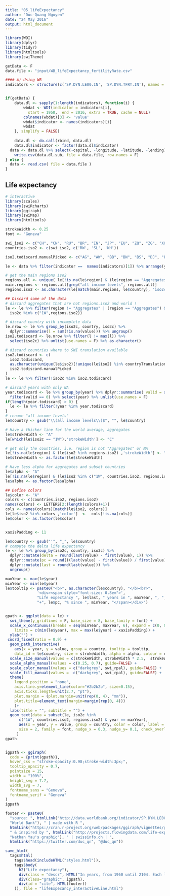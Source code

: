 ```yaml
---
title: "05_lifeExpectancy"
author: "Duc-Quang Nguyen"
date: "24 May 2016"
output: html_document
---
```


```r
library(WDI)
library(dplyr)
library(tidyr)
library(htmltools)
library(swiTheme)

getData <- F
data.file <- "input/WB_lifeExpectancy_fertilityRate.csv"
```

```r
#### A) Using WB
indicators <- structure(c('SP.DYN.LE00.IN', 'SP.DYN.TFRT.IN'), names = c('lifeExpectancy', 'fertilityRate'))


if(getData) {
	data.dl <- sapply(1:length(indicators), function(i) {
		wbdat <- WDI(indicator = indicators[i],
		  start = 1950,  end = 2016, extra = TRUE, cache = NULL)
		colnames(wbdat)[3] <- 'value'
		wbdat$indicator <- names(indicators)[i]
		wbdat
	}, simplify = FALSE)
	
	data.dl <- do.call(rbind, data.dl)
	data.dl$indicator <- factor(data.dl$indicator)
  data <- data.dl %>% select(-capital, -longitude, -latitude, -lending)
	write.csv(data.dl.sub, file = data.file, row.names = F)
} else {
  data <- read.csv( file = data.file )
}
```

## Life expectancy

```r
# interactive 
library(scales)
library(swiRcharts)
library(ggiraph)
library(swiMap)
library(htmltools)

strokeWidth <- 0.25
font <- "Geneva"

swi_iso2 <- c("CH", "CN", "RU", "BR", "IN", "JP", "EU", "ZQ", "ZG", "XU", "Z4")
countries.iso2 <- c(swi_iso2, c('RW', 'SL', 'KH'))

iso2.todiscard.manualPicked <- c("AG", "AW", "BB", "BN", "BS", "DJ", "FM", "GD", "GQ", "KG", "VC", "VI", "VC", "ST", "SB", "PF", "KI", "BZ", "LC", "PG")

le <- data %>% filter(indicator ==  names(indicators)[1]) %>% arrange(year)

# get the main regions iso2
regions.all <- unique( le[!is.na(le$region) & (le$region == "Aggregates") ,"country"])
main.regions <- regions.all[grep("all income levels", regions.all)]
regions.iso2 <- as.character(le[match(main.regions, le$country), 'iso2c'])

## Discard some of the data
# discard aggregates that are not regions.iso2 and world !
le <- le %>% filter(region != "Aggregates" | (region == "Aggregates") &
  iso2c %in% c("1W",regions.iso2))

# discard country with incomplete data
le.nrow <- le %>% group_by(iso2c, country, iso3c) %>% 
  dplyr::summarise(l = sum(!is.na(value))) %>% ungroup()
iso2.todiscard <- le.nrow %>% filter(l != max(l)) %>% 
  select(iso2c) %>% unlist(use.names = F) %>% as.character()

# discard countries where to SWI translation available
iso2.todiscard <- c(
  iso2.todiscard, 
  as.character(unique(le$iso2)[!unique(le$iso2) %in% countryTranslations[,"iso2"]]),
  iso2.todiscard.manualPicked 
)
le <- le %>% filter(!iso2c %in% iso2.todiscard)

# discard years with only NA
year.todiscard <- le %>% group_by(year) %>% dplyr::summarise( valid = sum(!is.na(value))) %>% ungroup() %>%
  filter(valid == 0) %>% select(year) %>% unlist(use.names = F)
if(length(year.todiscard) > 0) {
  le <- le %>% filter(!year %in% year.todiscard)
}
# rename "all income levels"
le$country <- gsub("\\(all income levels\\)$", "", le$country)

# Have a thicker line for the world average, aggregates
le$strokeWidth <- "A"
le[which(le$iso2c == "1W"),'strokeWidth'] <- "C"

# get only the countries, i.e. region is not "Aggregates" or NA
le[!is.na(le$region) & (le$iso2 %in% regions.iso2) ,'strokeWidth'] <- "B"
le$strokeWidth <- as.factor(le$strokeWidth)

# Have less alpha for aggregates and subset countries
le$alpha <- "A"
le[!is.na(le$region) & (le$iso2 %in% c("1W", countries.iso2, regions.iso2)) ,'alpha'] <- "B"
le$alpha <- as.factor(le$alpha)

## Define colors
le$color <- "A"
colors <- c(countries.iso2, regions.iso2)
names(colors) <- LETTERS[2:(length(colors)+1)]
cols <- names(colors)[match(le$iso2, colors)]
le[le$iso2 %in% colors ,'color']  <-  cols[!is.na(cols)]
le$color <- as.factor(le$color)


xaxisPadding <- 11

le$country <- gsub("'", "_", le$country)
# compute the delta life expectancy
le <- le %>% group_by(iso2c, country, iso3c) %>% 
  dplyr::mutate(delta = round(last(value) - first(value), 1)) %>%
  dplyr::mutate(pc = round(((last(value) - first(value)) / first(value)) * 100)) %>% 
  dplyr::mutate(last = round(last(value))) %>% 
  ungroup()

maxYear <- max(le$year)
minYear <- min(le$year)
le$tooltip <- paste0("<b>", as.character(le$country), "</b><br>",
              '<div><span style="font-size: 0.8em">',
              "Life expectancy ", le$last, " years in ", maxYear, ", ",
              "+", le$pc, "% since ", minYear, "</span></div>")


gpath <- ggplot(data = le) +  
  swi_theme(y_gridlines = F, base_size = 8, base_family = font) + 
  scale_x_continuous(breaks = seq(minYear, maxYear, 6), expand = c(0, 0), name = "",
    limits = c(min(le$year), max = max(le$year) + xaxisPadding)) +
  ylab("") + 
 coord_fixed(ratio = 0.9) + 
  geom_path_interactive(
    aes(x = year, y = value, group = country, tooltip = tooltip, 
    data_id = le$country, size = strokeWidth, alpha = alpha, colour = color)) + 
  scale_size_manual(values = c(strokeWidth, strokeWidth * 2.5,  strokeWidth * 5), guide=FALSE) +
  scale_alpha_manual(values = c(0.25, 0.7), guide=FALSE) +
  scale_color_manual(values = c("darkgrey", swi_rpal), guide=FALSE) +
  scale_fill_manual(values =  c("darkgrey", swi_rpal), guide=FALSE) +
  theme(
    legend.position = "none", 
    axis.line.y=element_line(color="#2b2b2b", size=0.15),
    axis.ticks.length=unit(2.7, "pt"),
    plot.margin = (plot.margin=unit(rep(0, 4), "mm")),
    plot.title=element_text(margin=margin(rep(0, 4)))
    )+
  labs(title = "", subtitle = "") +
  geom_text(data = subset(le, iso2c %in% 
      c("1W", countries.iso2, regions.iso2) & year == maxYear),
      aes(x = year, y = value, group = country, color = color, label = as.character(country)),
      size = 2, family = font, nudge_x = 0.3, nudge_y= 0.1, check_overlap = T, hjust = 0
	 )
gpath


igpath <- ggiraph(
  code = {print(gpath)},
  hover_css = "stroke-opacity:0.98;stroke-width:3px;",
  tooltip_opacity = 0.7,
  pointsize = 15,
  width = "100%",
  height_svg = 7.7,
  width_svg = 7,
  fontname_sans = "Geneva",
  fontname_serif = "Geneva"
)
igpath

footer <- paste0(
  "source: ", htmlLink("http://data.worldbank.org/indicator/SP.DYN.LE00.IN", 
  "World Bank"), " | made with R ", 
  htmlLink("https://cran.r-project.org/web/packages/ggiraph/vignettes/ggiraph.html", "ggiraph"), 
  " & inspired by ", htmlLink("http://projects.flowingdata.com/life-expectancy/", 
  "Nathan Yau's graphic"), " | swissinfo.ch | ", 
  htmlLink("https://twitter.com/duc_qn", "@duc_qn"))

save_html(
  tags$html(
    tags$head(includeHTML("styles.html")),
    tags$body(    
      h2("Life expectancy"),
      div(class = "descr", HTML("In years, from 1960 until 2104. Each line is for a country or a region. Hover over line to highlight a series")),
      div(class="graphic", igpath),
      div(id = "cite", HTML(footer))
    )), file = "lifeExpecancy_interactiveLine.html")  

```


